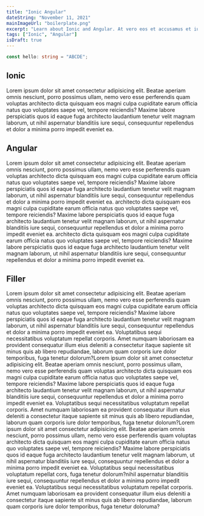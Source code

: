 ```yaml
---
title: "Ionic Angular"
dateString: "November 11, 2021"
mainImageUrl: "boilerplate.png"
excerpt: "Learn about Ionic and Angular. At vero eos et accusamus et iusto odio dignissimos ducimus qui blanditiis praesentium voluptatum deleniti atque corrupti quos dolores et quas molestias excepturi sint occaecati cupiditate non provident, similique sunt in culpa qui officia."
tags: ["Ionic", "Angular"]
isDraft: true
---
```


```typescript
const hello: string = "ABCDE";
```

## Ionic
<p>
  Lorem ipsum dolor sit amet consectetur adipisicing elit. Beatae aperiam omnis
  nesciunt, porro possimus ullam, nemo vero esse perferendis quam voluptas
  architecto dicta quisquam eos magni culpa cupiditate earum officia natus quo
  voluptates saepe vel, tempore reiciendis? Maxime labore perspiciatis quos id
  eaque fuga architecto laudantium tenetur velit magnam laborum, ut nihil
  aspernatur blanditiis iure sequi, consequuntur repellendus et dolor a minima
  porro impedit eveniet ea.
</p>

## Angular
Lorem ipsum dolor sit amet consectetur adipisicing elit. Beatae aperiam omnis nesciunt,
porro possimus ullam, nemo vero esse perferendis quam voluptas architecto dicta quisquam
eos magni culpa cupiditate earum officia natus quo voluptates saepe vel, tempore
reiciendis? Maxime labore perspiciatis quos id eaque fuga architecto laudantium tenetur
velit magnam laborum, ut nihil aspernatur blanditiis iure sequi, consequuntur repellendus
et dolor a minima porro impedit eveniet ea. architecto dicta quisquam eos magni culpa
cupiditate earum officia natus quo voluptates saepe vel, tempore reiciendis? Maxime
labore perspiciatis quos id eaque fuga architecto laudantium tenetur velit magnam
laborum, ut nihil aspernatur blanditiis iure sequi, consequuntur repellendus et dolor
a minima porro impedit eveniet ea. architecto dicta quisquam eos magni culpa cupiditate
earum officia natus quo voluptates saepe vel, tempore reiciendis? Maxime labore perspiciatis
quos id eaque fuga architecto laudantium tenetur velit magnam laborum, ut nihil aspernatur
blanditiis iure sequi, consequuntur repellendus et dolor a minima porro impedit eveniet
ea.

## Filler
Lorem ipsum dolor sit amet consectetur adipisicing elit. Beatae aperiam omnis nesciunt,
porro possimus ullam, nemo vero esse perferendis quam voluptas architecto dicta quisquam
eos magni culpa cupiditate earum officia natus quo voluptates saepe vel, tempore
reiciendis? Maxime labore perspiciatis quos id eaque fuga architecto laudantium tenetur
velit magnam laborum, ut nihil aspernatur blanditiis iure sequi, consequuntur repellendus
et dolor a minima porro impedit eveniet ea. Voluptatibus sequi necessitatibus voluptatum
repellat corporis. Amet numquam laboriosam ea provident consequatur illum eius deleniti
a consectetur itaque sapiente sit minus quis ab libero repudiandae, laborum quam
corporis iure dolor temporibus, fuga tenetur dolorum?Lorem ipsum dolor sit amet consectetur
adipisicing elit. Beatae aperiam omnis nesciunt, porro possimus ullam, nemo vero
esse perferendis quam voluptas architecto dicta quisquam eos magni culpa cupiditate
earum officia natus quo voluptates saepe vel, tempore reiciendis? Maxime labore perspiciatis
quos id eaque fuga architecto laudantium tenetur velit magnam laborum, ut nihil aspernatur
blanditiis iure sequi, consequuntur repellendus et dolor a minima porro impedit eveniet
ea. Voluptatibus sequi necessitatibus voluptatum repellat corporis. Amet numquam
laboriosam ea provident consequatur illum eius deleniti a consectetur itaque sapiente
sit minus quis ab libero repudiandae, laborum quam corporis iure dolor temporibus,
fuga tenetur dolorum?Lorem ipsum dolor sit amet consectetur adipisicing elit. Beatae
aperiam omnis nesciunt, porro possimus ullam, nemo vero esse perferendis quam voluptas
architecto dicta quisquam eos magni culpa cupiditate earum officia natus quo voluptates
saepe vel, tempore reiciendis? Maxime labore perspiciatis quos id eaque fuga architecto
laudantium tenetur velit magnam laborum, ut nihil aspernatur blanditiis iure sequi,
consequuntur repellendus et dolor a minima porro impedit eveniet ea. Voluptatibus
sequi necessitatibus voluptatum repellat cors, fuga tenetur dolorum?nihil aspernatur
blanditiis iure sequi, consequuntur repellendus et dolor a minima porro impedit eveniet
ea. Voluptatibus sequi necessitatibus voluptatum repellat corporis. Amet numquam
laboriosam ea provident consequatur illum eius deleniti a consectetur itaque sapiente
sit minus quis ab libero repudiandae, laborum quam corporis iure dolor temporibus,
fuga tenetur doloruma?
